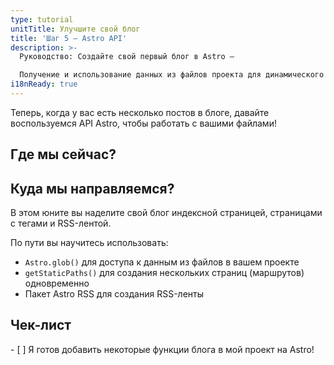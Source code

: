 ```yaml
---
type: tutorial
unitTitle: Улучшите свой блог
title: 'Шаг 5 — Astro API'
description: >-
  Руководство: Создайте свой первый блог в Astro —

  Получение и использование данных из файлов проекта для динамического создания содержимого страниц и маршрутов
i18nReady: true
---
```




Теперь, когда у вас есть несколько постов в блоге, давайте воспользуемся API Astro, чтобы работать с вашими файлами!

## Где мы сейчас?

<StackblitzIntro tree="withastro/blog-tutorial-demo/tree/unit-5/start"/>

## Куда мы направляемся?

В этом юните вы наделите свой блог индексной страницей, страницами с тегами и RSS-лентой.

По пути вы научитесь использовать:
- `Astro.glob()` для доступа к данным из файлов в вашем проекте
- `getStaticPaths()` для создания нескольких страниц (маршрутов) одновременно
- Пакет Astro RSS для создания RSS-ленты



<Box icon="check-list">

## Чек-лист

<Checklist>
- [ ] Я готов добавить некоторые функции блога в мой проект на Astro!
</Checklist>
</Box>
